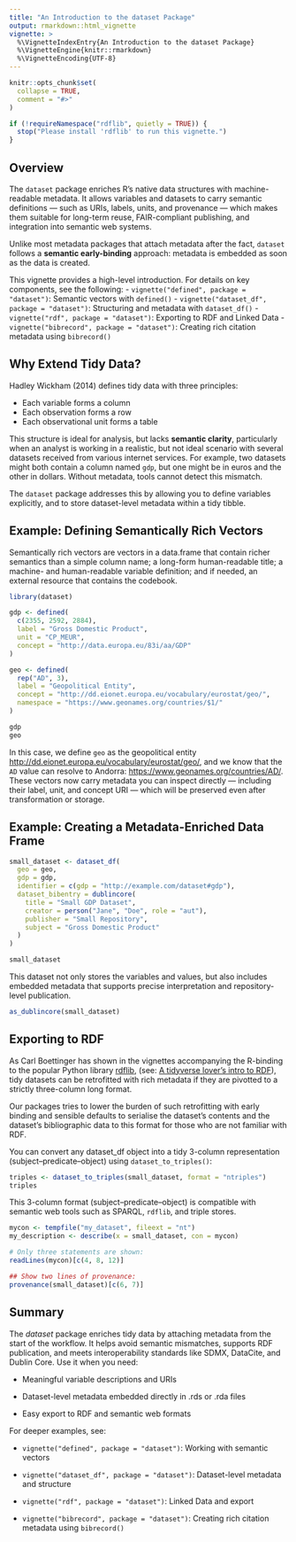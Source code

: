 ```yaml
---
title: "An Introduction to the dataset Package"
output: rmarkdown::html_vignette
vignette: >
  %\VignetteIndexEntry{An Introduction to the dataset Package}
  %\VignetteEngine{knitr::rmarkdown}
  %\VignetteEncoding{UTF-8}
---
```


```r
knitr::opts_chunk$set(
  collapse = TRUE,
  comment = "#>"
)

if (!requireNamespace("rdflib", quietly = TRUE)) {
  stop("Please install 'rdflib' to run this vignette.")
}
```

## Overview

The `dataset` package enriches R’s native data structures with machine-readable metadata. It allows variables and datasets to carry semantic definitions — such as URIs, labels, units, and provenance — which makes them suitable for long-term reuse, FAIR-compliant publishing, and integration into semantic web systems.

Unlike most metadata packages that attach metadata after the fact, `dataset` follows a **semantic early-binding** approach: metadata is embedded as soon as the data is created.

This vignette provides a high-level introduction. For details on key components, see the following:
- `vignette("defined", package = "dataset")`: Semantic vectors with `defined()`
- `vignette("dataset_df", package = "dataset")`: Structuring and metadata with `dataset_df()`
- `vignette("rdf", package = "dataset")`: Exporting to RDF and Linked Data
- `vignette("bibrecord", package = "dataset")`: Creating rich citation metadata using `bibrecord()`

## Why Extend Tidy Data?

Hadley Wickham (2014) defines tidy data with three principles:

- Each variable forms a column  
- Each observation forms a row  
- Each observational unit forms a table  

This structure is ideal for analysis, but lacks **semantic clarity**, particularly when an analyst is working in a realistic, but not ideal scenario with several datasets received from various internet services. For example, two datasets might both contain a column named `gdp`, but one might be in euros and the other in dollars. Without metadata, tools cannot detect this mismatch.

The `dataset` package addresses this by allowing you to define variables explicitly, and to store dataset-level metadata within a tidy tibble.

## Example: Defining Semantically Rich Vectors

Semantically rich vectors are vectors in a data.frame that contain richer semantics than a simple column name; a long-form human-readable title; a machine- and human-readable variable definition; and if needed, an external resource that contains the codebook.

```r
library(dataset)

gdp <- defined(
  c(2355, 2592, 2884),
  label = "Gross Domestic Product",
  unit = "CP_MEUR",
  concept = "http://data.europa.eu/83i/aa/GDP"
)

geo <- defined(
  rep("AD", 3),
  label = "Geopolitical Entity",
  concept = "http://dd.eionet.europa.eu/vocabulary/eurostat/geo/",
  namespace = "https://www.geonames.org/countries/$1/"
)

gdp
geo
```


In this case, we define `geo` as the geopolitical entity <http://dd.eionet.europa.eu/vocabulary/eurostat/geo/>, and we know that the `AD` value can resolve to Andorra:  <https://www.geonames.org/countries/AD/>. These vectors now carry metadata you can inspect directly — including their label, unit, and concept URI — which will be preserved even after transformation or storage.

## Example: Creating a Metadata-Enriched Data Frame

```r
small_dataset <- dataset_df(
  geo = geo,
  gdp = gdp,
  identifier = c(gdp = "http://example.com/dataset#gdp"),
  dataset_bibentry = dublincore(
    title = "Small GDP Dataset",
    creator = person("Jane", "Doe", role = "aut"),
    publisher = "Small Repository",
    subject = "Gross Domestic Product"
  )
)

small_dataset
```

This dataset not only stores the variables and values, but also includes embedded metadata that supports precise interpretation and repository-level publication.

```r
as_dublincore(small_dataset)
```
## Exporting to RDF

As Carl Boettinger has shown in the vignettes accompanying the R-binding to the popular Python library [rdflib](https://CRAN.R-project.org/package=rdflib ), (see: [A tidyverse lover's intro to RDF](https://docs.ropensci.org/rdflib/articles/rdf_intro.html)), tidy datasets can be retrofitted with rich metadata if they are pivotted to a strictly three-column long format.

Our packages tries to lower the burden of such retrofitting with early binding and sensible defaults to serialise the dataset's contents and the dataset's bibliographic data to this format for those who are not familiar with RDF.

You can convert any dataset_df object into a tidy 3-column representation (subject–predicate–object) using `dataset_to_triples()`:

```r
triples <- dataset_to_triples(small_dataset, format = "ntriples")
triples
```

This 3-column format (subject–predicate–object) is compatible with semantic web tools such as SPARQL, `rdflib`, and triple stores.

```r
mycon <- tempfile("my_dataset", fileext = "nt")
my_description <- describe(x = small_dataset, con = mycon)

# Only three statements are shown:
readLines(mycon)[c(4, 8, 12)]
```
```r
## Show two lines of provenance:
provenance(small_dataset)[c(6, 7)]
```


## Summary

The _dataset_ package enriches tidy data by attaching metadata from the start of the workflow. It helps avoid semantic mismatches, supports RDF publication, and meets interoperability standards like SDMX, DataCite, and Dublin Core. Use it when you need:

- Meaningful variable descriptions and URIs

- Dataset-level metadata embedded directly in .rds or .rda files

- Easy export to RDF and semantic web formats

For deeper examples, see:

- `vignette("defined", package = "dataset")`: Working with semantic vectors

- `vignette("dataset_df", package = "dataset")`: Dataset-level metadata and structure

- `vignette("rdf", package = "dataset")`: Linked Data and export

- `vignette("bibrecord", package = "dataset")`: Creating rich citation metadata using `bibrecord()`

